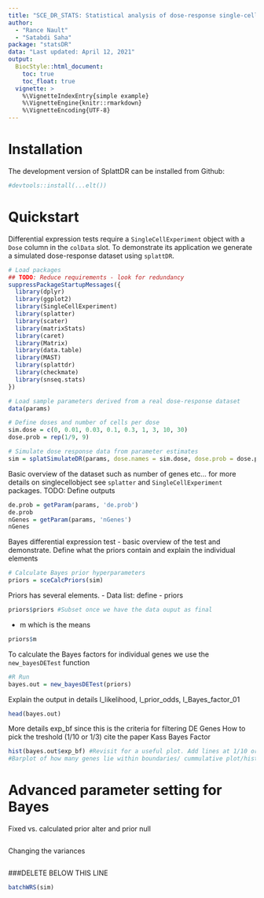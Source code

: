 ```yaml
---
title: "SCE_DR_STATS: Statistical analysis of dose-response single-cell data"
author: 
  - "Rance Nault"
  - "Satabdi Saha"
package: "statsDR"
data: "Last updated: April 12, 2021"
output: 
  BiocStyle::html_document:
    toc: true
    toc_float: true
  vignette: >
    %\VignetteIndexEntry{simple example}
    %\VignetteEngine{knitr::rmarkdown}
    %\VignetteEncoding{UTF-8}
---
```


# Installation
The development version of SplattDR can be installed from Github:
```r
#devtools::install(...elt())
```

# Quickstart
Differential expression tests require a `SingleCellExperiment` object with a `Dose` column in the `colData` slot. 
To demonstrate its application we generate a simulated dose-response dataset using `splattDR`. 
```r
# Load packages
## TODO: Reduce requirements - look for redundancy
suppressPackageStartupMessages({
  library(dplyr)
  library(ggplot2)
  library(SingleCellExperiment)
  library(splatter)
  library(scater)
  library(matrixStats)
  library(caret)
  library(Matrix)
  library(data.table)
  library(MAST)
  library(splattdr)
  library(checkmate)
  library(snseq.stats)
})

# Load sample parameters derived from a real dose-response dataset
data(params)

# Define doses and number of cells per dose
sim.dose = c(0, 0.01, 0.03, 0.1, 0.3, 1, 3, 10, 30)
dose.prob = rep(1/9, 9)

# Simulate dose response data from parameter estimates
sim = splatSimulateDR(params, dose.names = sim.dose, dose.prob = dose.prob, verbose = FALSE)
```

Basic overview of the dataset such as number of genes etc... for more details on singlecellobject see `splatter` and `SingleCellExperiment` packages. 
TODO: Define outputs 
```r
de.prob = getParam(params, 'de.prob')
de.prob
nGenes = getParam(params, 'nGenes')
nGenes
```


Bayes differential expression test - basic overview of the test and demonstrate. Define what the priors contain and explain the individual elements
```r
# Calculate Bayes prior hyperparameters
priors = sceCalcPriors(sim)
```

Priors has several elements. 
- Data list: define
- priors
```r
priors$priors #Subset once we have the data ouput as final
```

- m which is the means
```r
priors$m
```

To calculate the Bayes factors for individual genes we use the `new_bayesDETest` function
```r
#R Run
bayes.out = new_bayesDETest(priors)
```
Explain the output in details
l_likelihood, l_prior_odds, l_Bayes_factor_01
```r
head(bayes.out)
```

More details exp_bf since this is the criteria for filtering DE Genes
How to pick the treshold (1/10 or 1/3) cite the paper Kass Bayes Factor
```r
hist(bayes.out$exp_bf) #Revisit for a useful plot. Add lines at 1/10 or 1/3
#Barplot of how many genes lie within boundaries/ cummulative plot/histogram with line at defined values
```

# Advanced parameter setting for Bayes
Fixed vs. calculated prior alter and prior null
```r

```

Changing the variances
```r

```


###DELETE BELOW THIS LINE
```r
batchWRS(sim)
```

